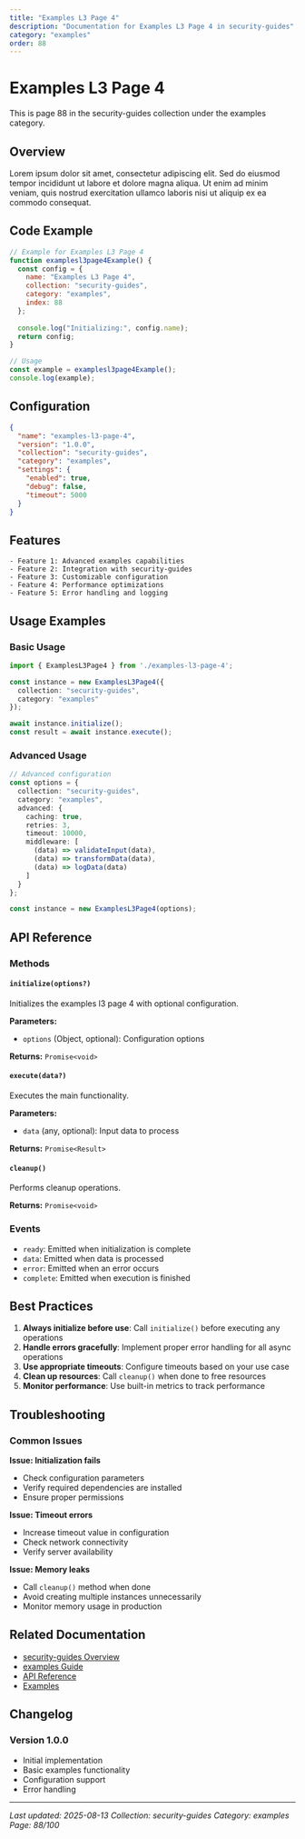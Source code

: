 ```yaml
---
title: "Examples L3 Page 4"
description: "Documentation for Examples L3 Page 4 in security-guides"
category: "examples"
order: 88
---
```


# Examples L3 Page 4

This is page 88 in the security-guides collection under the examples category.

## Overview

Lorem ipsum dolor sit amet, consectetur adipiscing elit. Sed do eiusmod tempor incididunt ut labore et dolore magna aliqua. Ut enim ad minim veniam, quis nostrud exercitation ullamco laboris nisi ut aliquip ex ea commodo consequat.

## Code Example

```javascript
// Example for Examples L3 Page 4
function examplesl3page4Example() {
  const config = {
    name: "Examples L3 Page 4",
    collection: "security-guides",
    category: "examples",
    index: 88
  };
  
  console.log("Initializing:", config.name);
  return config;
}

// Usage
const example = examplesl3page4Example();
console.log(example);
```

## Configuration

```json
{
  "name": "examples-l3-page-4",
  "version": "1.0.0",
  "collection": "security-guides",
  "category": "examples",
  "settings": {
    "enabled": true,
    "debug": false,
    "timeout": 5000
  }
}
```

## Features

    - Feature 1: Advanced examples capabilities
    - Feature 2: Integration with security-guides
    - Feature 3: Customizable configuration
    - Feature 4: Performance optimizations
    - Feature 5: Error handling and logging

## Usage Examples

### Basic Usage

```typescript
import { ExamplesL3Page4 } from './examples-l3-page-4';

const instance = new ExamplesL3Page4({
  collection: "security-guides",
  category: "examples"
});

await instance.initialize();
const result = await instance.execute();
```

### Advanced Usage

```typescript
// Advanced configuration
const options = {
  collection: "security-guides",
  category: "examples",
  advanced: {
    caching: true,
    retries: 3,
    timeout: 10000,
    middleware: [
      (data) => validateInput(data),
      (data) => transformData(data),
      (data) => logData(data)
    ]
  }
};

const instance = new ExamplesL3Page4(options);
```

## API Reference

### Methods

#### `initialize(options?)`

Initializes the examples l3 page 4 with optional configuration.

**Parameters:**
- `options` (Object, optional): Configuration options

**Returns:** `Promise<void>`

#### `execute(data?)`

Executes the main functionality.

**Parameters:**
- `data` (any, optional): Input data to process

**Returns:** `Promise<Result>`

#### `cleanup()`

Performs cleanup operations.

**Returns:** `Promise<void>`

### Events

- `ready`: Emitted when initialization is complete
- `data`: Emitted when data is processed
- `error`: Emitted when an error occurs
- `complete`: Emitted when execution is finished

## Best Practices

1. **Always initialize before use**: Call `initialize()` before executing any operations
2. **Handle errors gracefully**: Implement proper error handling for all async operations
3. **Use appropriate timeouts**: Configure timeouts based on your use case
4. **Clean up resources**: Call `cleanup()` when done to free resources
5. **Monitor performance**: Use built-in metrics to track performance

## Troubleshooting

### Common Issues

**Issue: Initialization fails**
- Check configuration parameters
- Verify required dependencies are installed
- Ensure proper permissions

**Issue: Timeout errors**
- Increase timeout value in configuration
- Check network connectivity
- Verify server availability

**Issue: Memory leaks**
- Call `cleanup()` method when done
- Avoid creating multiple instances unnecessarily
- Monitor memory usage in production

## Related Documentation

- [security-guides Overview](../index)
- [examples Guide](../examples/index)
- [API Reference](../api/index)
- [Examples](../examples/index)

## Changelog

### Version 1.0.0
- Initial implementation
- Basic examples functionality
- Configuration support
- Error handling

---

*Last updated: 2025-08-13*
*Collection: security-guides*
*Category: examples*
*Page: 88/100*
